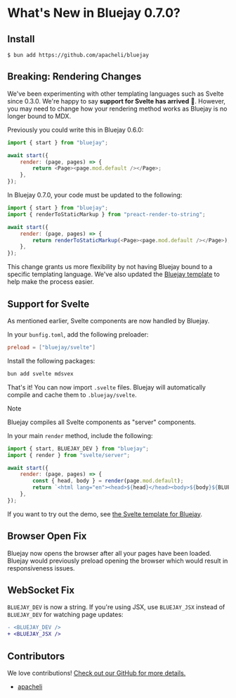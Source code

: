 
# What's New in Bluejay 0.7.0?

## Install

```
$ bun add https://github.com/apacheli/bluejay
```

## Breaking: Rendering Changes

We've been experimenting with other templating languages such as Svelte since 0.3.0. We're happy to say **support for Svelte has arrived** :tada:. However, you may need to change how your rendering method works as Bluejay is no longer bound to MDX.

Previously you could write this in Bluejay 0.6.0:

```js
import { start } from "bluejay";

await start({
    render: (page, pages) => {
        return <Page><page.mod.default /></Page>;
    },
});
```

In Bluejay 0.7.0, your code must be updated to the following:

```js
import { start } from "bluejay";
import { renderToStaticMarkup } from "preact-render-to-string";

await start({
    render: (page, pages) => {
        return renderToStaticMarkup(<Page><page.mod.default /></Page>);
    },
});
```

This change grants us more flexibility by not having Bluejay bound to a specific templating language. We've also updated the [Bluejay template](https://github.com/apacheli/bluejay-app) to help make the process easier.

## Support for Svelte

As mentioned earlier, Svelte components are now handled by Bluejay.

In your `bunfig.toml`, add the following preloader:

```toml
preload = ["bluejay/svelte"]
```

Install the following packages:

```sh
bun add svelte mdsvex
```

That's it! You can now import `.svelte` files. Bluejay will automatically compile and cache them to `.bluejay/svelte`.

> [!NOTE]
> Bluejay compiles all Svelte components as "server" components.

In your main `render` method, include the following:

```js
import { start, BLUEJAY_DEV } from "bluejay";
import { render } from "svelte/server";

await start({
    render: (page, pages) => {
        const { head, body } = render(page.mod.default);
        return `<html lang="en"><head>${head}</head><body>${body}${BLUEJAY_DEV}</body></html>`;
    },
});
```

If you want to try out the demo, see [the Svelte template for Bluejay](https://github.com/apacheli/bluejay-svelte).

## Browser Open Fix

Bluejay now opens the browser after all your pages have been loaded. Bluejay would previously preload opening the browser which would result in responsiveness issues.

## WebSocket Fix

`BLUEJAY_DEV` is now a string. If you're using JSX, use `BLUEJAY_JSX` instead of `BLUEJAY_DEV` for watching page updates:

```diff
- <BLUEJAY_DEV />
+ <BLUEJAY_JSX />
```

## Contributors

We love contributions! [Check out our GitHub for more details.](https://github.com/apacheli/bluejay)

- [apacheli](https://github.com/apacheli)
